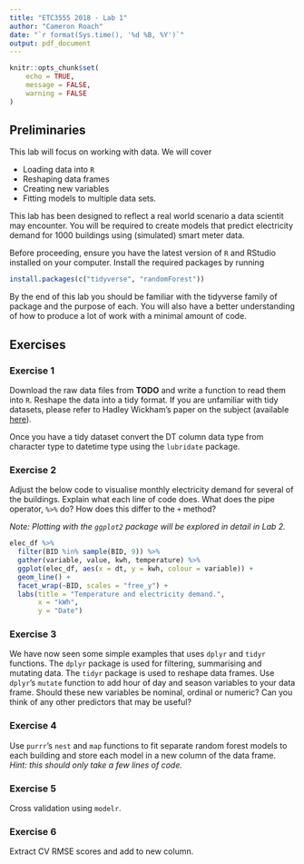 ```yaml
---
title: "ETC3555 2018 - Lab 1"
author: "Cameron Roach"
date: "`r format(Sys.time(), '%d %B, %Y')`"
output: pdf_document
---
```


```r
knitr::opts_chunk$set(
	echo = TRUE,
	message = FALSE,
	warning = FALSE
)
```

## Preliminaries

This lab will focus on working with data. We will cover

* Loading data into `R`
* Reshaping data frames
* Creating new variables
* Fitting models to multiple data sets.

This lab has been designed to reflect a real world scenario a data scientit may encounter. You will be required to create models that predict electricity demand for 1000 buildings using (simulated) smart meter data.

Before proceeding, ensure you have the latest version of `R` and RStudio installed on your computer. Install the required packages by running

```r
install.packages(c("tidyverse", "randomForest"))
```

By the end of this lab you should be familiar with the tidyverse family of package and the purpose of each. You will also have a better understanding of how to produce a lot of work with a minimal amount of code.

## Exercises

### Exercise 1

Download the raw data files from __TODO__ and write a function to read them into `R`. Reshape the data into a tidy format. If you are unfamiliar with tidy datasets, please refer to Hadley Wickham's paper on the subject (available [here](https://www.jstatsoft.org/article/view/v059i10/v59i10.pdf)).

Once you have a tidy dataset convert the DT column data type from character type to datetime type using the `lubridate` package.

### Exercise 2

Adjust the below code to visualise monthly electricity demand for several of the buildings. Explain what each line of code does. What does the pipe operator, `%>%` do? How does this differ to the `+` method?

_Note: Plotting with the `ggplot2` package will be explored in detail in Lab 2._

```r
elec_df %>% 
  filter(BID %in% sample(BID, 9)) %>%  
  gather(variable, value, kwh, temperature) %>% 
  ggplot(elec_df, aes(x = dt, y = kwh, colour = variable)) +
  geom_line() +
  facet_wrap(~BID, scales = "free_y") +
  labs(title = "Temperature and electricity demand.",
       x = "kWh",
       y = "Date")
```

### Exercise 3

We have now seen some simple examples that uses `dplyr` and `tidyr` functions. The `dplyr` package is used for filtering, summarising and mutating data. The `tidyr` package is used to reshape data frames. Use `dplyr`'s `mutate` function to add hour of day and season variables to your data frame. Should these new variables be nominal, ordinal or numeric? Can you think of any other predictors that may be useful?

### Exercise 4

Use `purrr`'s `nest` and `map` functions to fit separate random forest models to each building and store each model in a new column of the data frame. _Hint: this should only take a few lines of code._

### Exercise 5

Cross validation using `modelr`.

### Exercise 6

Extract CV RMSE scores and add to new column.